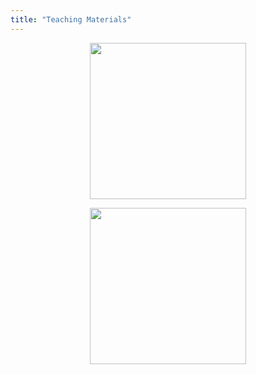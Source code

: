```yaml
---
title: "Teaching Materials"
---
```


<p align="center">
<img src="media/inference.jpg" width="250">
</p>

<p align="center">
<img src="media/AS_semantik.jpg" width="250">
</p>
